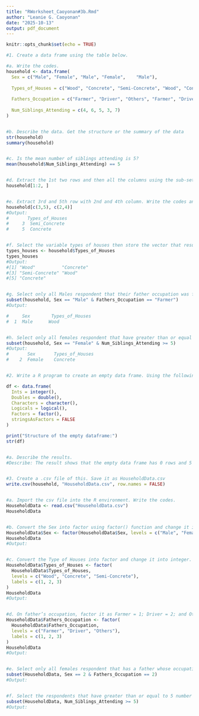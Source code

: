 ```yaml
---
title: "RWorksheet_Caoyonan#3b.Rmd"
author: "Leanie G. Caoyonan"
date: "2025-10-13"
output: pdf_document
---
```


```r
knitr::opts_chunk$set(echo = TRUE)
```


```r
#1. Create a data frame using the table below.

#a. Write the codes.
household <- data.frame(
  Sex = c("Male", "Female", "Male", "Female",    "Male"),
  
  Types_of_Houses = c("Wood", "Concrete", "Semi-Concrete", "Wood", "Concrete"),
  
  Fathers_Occupation = c("Farmer", "Driver", "Others", "Farmer", "Driver"),
  
  Num_Siblings_Attending = c(4, 6, 5, 3, 7)
) 


#b. Describe the data. Get the structure or the summary of the data
str(household)
summary(household)


#c. Is the mean number of siblings attending is 5?
mean(household$Num_Siblings_Attending) == 5


#d. Extract the 1st two rows and then all the columns using the sub-setting functions. Write the codes and its output.
household[1:2, ]


#e. Extract 3rd and 5th row with 2nd and 4th column. Write the codes and its result.
household[c(3,5), c(2,4)]
#Output: 
#       Types_of_Houses
#     3  Semi_Concrete
#     5  Concrete


#f. Select the variable types of houses then store the vector that results as types_houses. Write the codes.
types_houses <- household$Types_of_Houses
types_houses
#Output: 
#[1] "Wood"          "Concrete"     
#[3] "Semi-Concrete" "Wood"         
#[5] "Concrete" 


#g. Select only all Males respondent that their father occupation was farmer. Write the codes and its output.
subset(household, Sex == "Male" & Fathers_Occupation == "Farmer")
#Output:

#     Sex        Types_of_Houses
#  1  Male      Wood


#h. Select only all females respondent that have greater than or equal to 5 number of siblings attending school. Write the codes and its outputs.
subset(household, Sex == "Female" & Num_Siblings_Attending >= 5)
#Output:
#       Sex       Types_of_Houses
#    2  Female    Concrete


#2. Write a R program to create an empty data frame. Using the following codes:

df <- data.frame(
  Ints = integer(),
  Doubles = double(),
  Characters = character(),
  Logicals = logical(),
  Factors = factor(),
  stringsAsFactors = FALSE
)

print("Structure of the empty dataframe:")
str(df)


#a. Describe the results.
#Describe: The result shows that the empty data frame has 0 rows and 5 columns with different data types.


#3. Create a .csv file of this. Save it as HouseholdData.csv
write.csv(household, "HouseholdData.csv", row.names = FALSE)


#a. Import the csv file into the R environment. Write the codes.
HouseholdData <- read.csv("HouseholdData.csv")
HouseholdData


#b. Convert the Sex into factor using factor() function and change it into integer.[Legend: Male = 1 and Female = 2]. Write the R codes and its output.
HouseholdData$Sex <- factor(HouseholdData$Sex, levels = c("Male", "Female"), labels = c(1, 2))
HouseholdData
#Output: 


#c. Convert the Type of Houses into factor and change it into integer. [Legend: Wood = 1; Congrete = 2; Semi-Congrete = 3]. Write the R codes and its output.
HouseholdData$Types_of_Houses <- factor(
  HouseholdData$Types_of_Houses,
  levels = c("Wood", "Concrete", "Semi-Concrete"),
  labels = c(1, 2, 3)
)
HouseholdData
#Output:


#d. On father’s occupation, factor it as Farmer = 1; Driver = 2; and Others = 3. What is the R code and its output?
HouseholdData$Fathers_Occupation <- factor(
  HouseholdData$Fathers_Occupation,
  levels = c("Farmer", "Driver", "Others"),
  labels = c(1, 2, 3)
)
HouseholdData
#Output:


#e. Select only all females respondent that has a father whose occupation is driver. Write the codes and its output.
subset(HouseholdData, Sex == 2 & Fathers_Occupation == 2)
#Output: 


#f. Select the respondents that have greater than or equal to 5 number of siblings attending school. Write the codes and its output.
subset(HouseholdData, Num_Siblings_Attending >= 5)
#Output: 


```

